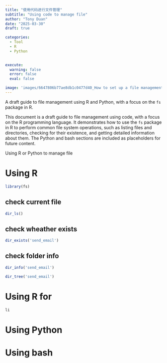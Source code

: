 ```yaml
---
title: "使用代码进行文件管理"
subtitle: "Using code to manage file"
author: "Tony Duan"
date: "2025-03-30"
draft: true

categories: 
  - Tool
  - R
  - Python

  
execute:
  warning: false
  error: false
  eval: false

image: 'images/6647806b77ae8db1c0477d40_How to set up a file management system-1.png'
---
```


A draft guide to file management using R and Python, with a focus on the `fs` package in R.

This document is a draft guide to file management using code, with a focus on the R programming language. It demonstrates how to use the `fs` package in R to perform common file system operations, such as listing files and directories, checking for their existence, and getting detailed information about them. The Python and bash sections are included as placeholders for future content.


Using R or Python to manage file

# Using R

```r
library(fs)
```


## check current file 

```r
dir_ls()
```



## check wheather exists

```r
dir_exists('send_email')
```

## check folder info

```r
dir_info('send_email')
```


```r
dir_tree('send_email')
```

# Using R for 

```r
li
```



# Using Python


# Using bash
